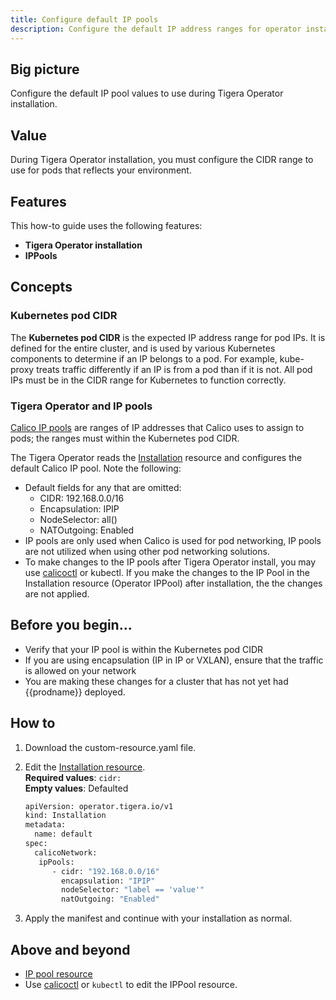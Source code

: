 ```yaml
---
title: Configure default IP pools
description: Configure the default IP address ranges for operator installation. 
---
```


## Big picture

Configure the default IP pool values to use during Tigera Operator installation.

## Value

During Tigera Operator installation, you must configure the CIDR range to use for pods that reflects your environment. 

## Features

This how-to guide uses the following features: 

- **Tigera Operator installation**
- **IPPools**

## Concepts

### Kubernetes pod CIDR

The **Kubernetes pod CIDR** is the expected IP address range for pod IPs.  It is defined for the entire cluster, and is used by various Kubernetes components to determine if an IP belongs to a pod. For example, kube-proxy treats traffic differently if an IP is from a pod than if it is not. All pod IPs must be in the CIDR range for Kubernetes to function correctly.

### Tigera Operator and IP pools

[Calico IP pools](../../reference/resources/ippool.mdx) are ranges of IP addresses that Calico uses to assign to pods; the ranges must within the Kubernetes pod CIDR. 

The Tigera Operator reads the [Installation](/reference/installation/api#operator.tigera.io/v1.Installation)
resource and configures the default Calico IP pool. Note the following:

- Default fields for any that are omitted:
  - CIDR: 192.168.0.0/16
  - Encapsulation: IPIP
  - NodeSelector: all()
  - NATOutgoing: Enabled
- IP pools are only used when Calico is used for pod networking, IP pools are not utilized when using other pod networking solutions. 
- To make changes to the IP pools after Tigera Operator install, you may use [calicoctl](../../reference/calicoctl/index.mdx) or kubectl. If you make the changes to the IP Pool in the Installation resource (Operator IPPool) after installation, the the changes are not applied.

## Before you begin...

- Verify that your IP pool is within the Kubernetes pod CIDR
- If you are using encapsulation (IP in IP or VXLAN), ensure that the traffic is allowed on your network
- You are making these changes for a cluster that has not yet had {{prodname}} deployed.

## How to

1. Download the custom-resource.yaml file. 
1. Edit the [Installation resource](/reference/installation/api#operator.tigera.io/v1.Installation).  
   **Required values**: `cidr:`   
   **Empty values**: Defaulted 

    ```bash
    apiVersion: operator.tigera.io/v1
    kind: Installation
    metadata:
      name: default
    spec:
      calicoNetwork:
       ipPools:
          - cidr: "192.168.0.0/16"
            encapsulation: "IPIP"
            nodeSelector: "label == 'value'"
            natOutgoing: "Enabled"
     ```

1. Apply the manifest and continue with your installation as normal.

## Above and beyond

- [IP pool resource](../../reference/resources/ippool.mdx)
- Use [calicoctl](../../reference/calicoctl/index.mdx) or `kubectl` to edit the IPPool resource.
